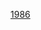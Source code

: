 <noinclude>
{{start U.S. Supreme Court composition| CJ=[[威廉·伦奎斯特|伦奎斯特]]}}
{{U.S. Supreme Court composition court lifespan| cj=[[威廉·伦奎斯特]]| years=1986－2005}}
</noinclude>{{U.S. Supreme Court composition row| years=1986－1987| 大法官=[[威廉·J·布倫南|布倫南]] &#124; [[拜倫·懷特|懷特]] &#124; [[瑟古德·马歇尔|马歇尔]] &#124; [[哈利·布萊克蒙|布萊克蒙]] &#124; [[劉易斯·鮑威爾|鮑威爾]] &#124; [[約翰·保羅·史蒂文斯|史蒂文斯]] &#124; [[桑德拉·戴·奧康納|奧康納]] &#124; [[安東寧·斯卡利亞|斯卡利亞]]| }}<noinclude>
{{end U.S. Supreme Court composition}}
{{U.S. Supreme Court composition template navbox}}
[[Category:美国最高法院模板|1986]]
</noinclude>